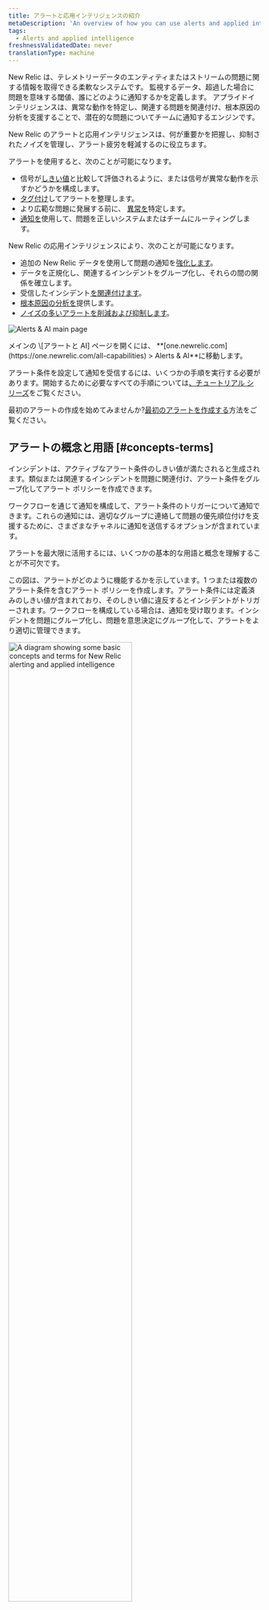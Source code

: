 ```yaml
---
title: アラートと応用インテリジェンスの紹介
metaDescription: 'An overview of how you can use alerts and applied intelligence to monitor your systems and be notified when things go wrong, and when they''re starting to go wrong.'
tags:
  - Alerts and applied intelligence
freshnessValidatedDate: never
translationType: machine
---
```




New Relic <InlinePopover type="alerts"/>は、テレメトリーデータのエンティティまたはストリームの問題に関する情報を取得できる柔軟なシステムです。 監視するデータ、超過した場合に問題を意味する閾値、誰にどのように通知するかを定義します。 アプライドインテリジェンスは、異常な動作を特定し、関連する問題を関連付け、根本原因の分析を支援することで、潜在的な問題についてチームに通知するエンジンです。

New Relic のアラートと応用インテリジェンスは、何が重要かを把握し、抑制されたノイズを管理し、アラート疲労を軽減するのに役立ちます。

アラートを使用すると、次のことが可能になります。

* 信号が[しきい値](/docs/new-relic-solutions/get-started/glossary/#alert-threshold)と比較して評価されるように、または信号が異常な動作を示すかどうかを構成します。
* [タグ付け](/docs/new-relic-solutions/new-relic-one/core-concepts/use-tags-help-organize-find-your-data/#query-tags)してアラートを整理します。
* より広範な問題に発展する前に、 [異常を](/docs/alerts-applied-intelligence/applied-intelligence/anomaly-detection/anomaly-detection-applied-intelligence/)特定します。
* [通知を](/docs/alerts-applied-intelligence/notifications/intro-notifications/)使用して、問題を正しいシステムまたはチームにルーティングします。

New Relic の応用インテリジェンスにより、次のことが可能になります。

* 追加の New Relic データを使用して問題の通知を[強化します](/docs/alerts-applied-intelligence/applied-intelligence/incident-workflows/incident-workflows/#enrichments)。
* データを正規化し、関連するインシデントをグループ化し、それらの間の関係を確立します。
* 受信したインシデント[を関連付けます](/docs/alerts-applied-intelligence/applied-intelligence/incident-intelligence/change-applied-intelligence-correlation-logic-decisions/#what-is-correlaton)。
* [根本原因の分析を](/docs/alerts-applied-intelligence/applied-intelligence/incident-intelligence/Issues-and-Incident-management-and-response/#root-cause-analysis)提供します。
* [ノイズの多いアラートを削減および抑制します](/docs/alerts-applied-intelligence/applied-intelligence/incident-intelligence/change-applied-intelligence-correlation-logic-decisions/#configure-correlation)。

<img
  title="Alerts & AI main page"
  alt="Alerts & AI main page"
  src={alertsOverviewPage}
/>

<figcaption>
  メインの \[アラートと AI] ページを開くには、 <DoNotTranslate>**[one.newrelic.com](https://one.newrelic.com/all-capabilities) > Alerts & AI**</DoNotTranslate>に移動します。
</figcaption>

アラート条件を設定して通知を受信するには、いくつかの手順を実行する必要があります。開始するために必要なすべての手順については[、チュートリアル シリーズ](/docs/tutorial-create-alerts/create-new-relic-alerts/)をご覧ください。

最初のアラートの作成を始めてみませんか?[最初のアラートを作成する](/docs/alerts-applied-intelligence/new-relic-alerts/get-started/your-first-nrql-condition/)方法をご覧ください。

## アラートの概念と用語 [#concepts-terms]

インシデントは、アクティブなアラート条件のしきい値が満たされると生成されます。類似または関連するインシデントを問題に関連付け、アラート条件をグループ化してアラート ポリシーを作成できます。

ワークフローを通じて通知を構成して、アラート条件のトリガーについて通知できます。これらの通知には、適切なグループに連絡して問題の優先順位付けを支援するために、さまざまなチャネルに通知を送信するオプションが含まれています。

アラートを最大限に活用するには、いくつかの基本的な用語と概念を理解することが不可欠です。

この図は、アラートがどのように機能するかを示しています。1 つまたは複数のアラート条件を含むアラート ポリシーを作成します。アラート条件には定義済みのしきい値が含まれており、そのしきい値に違反するとインシデントがトリガーされます。ワークフローを構成している場合は、通知を受け取ります。インシデントを問題にグループ化し、問題を意思決定にグループ化して、アラートをより適切に管理できます。

<img
  width="70%;"
  title="A diagram showing some basic concepts and terms for New Relic alerting and applied intelligence"
  alt="A diagram showing some basic concepts and terms for New Relic alerting and applied intelligence"
  src={accountsAlertingConcepts}
/>

<table>
  <thead>
    <tr>
      <th>
        学期
      </th>

      <th>
        説明
      </th>
    </tr>
  </thead>

  <tbody>
    <tr>
      <td>
        <DoNotTranslate>
          **[Condition](/docs/alerts-applied-intelligence/new-relic-alerts/alert-conditions/create-alert-conditions/)**
        </DoNotTranslate>
      </td>

      <td>
        信号に適用される 1 つ以上のしきい値の構成。しきい値に違反すると、インシデントが作成されます。
      </td>
    </tr>

    <tr>
      <td>
        <DoNotTranslate>
          **[Decision](/docs/alerts-applied-intelligence/applied-intelligence/incident-intelligence/change-applied-intelligence-correlation-logic-decisions/)**
        </DoNotTranslate>
      </td>

      <td>
        インシデントをより大きな問題にグループ化する論理的な操作。組み込みの決定があり、独自のカスタム決定を作成することもできます。
      </td>
    </tr>

    <tr>
      <td>
        <DoNotTranslate>
          **[Destination](/docs/alerts-applied-intelligence/notifications/destinations/)**
        </DoNotTranslate>
      </td>

      <td>
        お知らせを受け取るサービスです。これは、使用するサードパーティ システムの一意の識別子です。
      </td>
    </tr>

    <tr>
      <td>
        <DoNotTranslate>
          **[Event](/docs/data-apis/understand-data/new-relic-data-types/#events-new-relic)**
        </DoNotTranslate>
      </td>

      <td>
        New Relic アラート条件または外部監視システムによって定義された状態変化またはトリガーを示します。イベントには、影響を受けるエンティティに関する情報が含まれます。
      </td>
    </tr>

    <tr>
      <td>
        <DoNotTranslate>
          **[Incident](/docs/alerts-applied-intelligence/new-relic-alerts/alert-incidents/view-event-details-incidents/)**
        </DoNotTranslate>
      </td>

      <td>
        条件のしきい値に違反したときに生成されるイベント。これは、問題の症状を詳細に示す個別のイベントです。
      </td>
    </tr>

    <tr>
      <td>
        <DoNotTranslate>
          **[Issue](/docs/new-relic-solutions/get-started/glossary/#issue)**
        </DoNotTranslate>
      </td>

      <td>
        注意と調査が必要で、通知が発生する 1 つ以上のインシデントの収集。
      </td>
    </tr>

    <tr>
      <td>
        <DoNotTranslate>
          **[Notification](/docs/alerts-applied-intelligence/notifications/intro-notifications/)**
        </DoNotTranslate>
      </td>

      <td>
        インシデントが開始、承認、または終了したときに受信するメッセージ。
      </td>
    </tr>

    <tr>
      <td>
        <DoNotTranslate>
          **[Policy](/docs/alerts-applied-intelligence/new-relic-alerts/alert-policies/create-edit-or-find-alert-policy/)**
        </DoNotTranslate>
      </td>

      <td>
        インシデントの発生時に通知を受け取るように構成するアラート条件のグループ。
      </td>
    </tr>

    <tr>
      <td>
        <DoNotTranslate>
          **[Threshold](/docs/alerts-applied-intelligence/new-relic-alerts/advanced-alerts/advanced-techniques/set-thresholds-alert-condition)**
        </DoNotTranslate>
      </td>

      <td>
        インシデントをトリガーするためにデータ ソースが渡す必要がある値、およびインシデントを定義する時間関連の設定。
      </td>
    </tr>

    <tr>
      <td>
        <DoNotTranslate>
          **[Workflow](/docs/alerts-applied-intelligence/applied-intelligence/incident-workflows/incident-workflows/)**
        </DoNotTranslate>
      </td>

      <td>
        問題に関する通知をいつ、どこで受信するかの定義。追加および関連する New Relic データを使用して通知を充実させることができます。
      </td>
    </tr>
  </tbody>
</table>

## EU/米国のデータセンターに関する注意事項 [#eu-datacenter]

New Relic の応用インテリジェンス サービスは米国で行われています。New Relic の応用インテリジェンスを使用することにより、New Relic がお客様のデータを米国リージョンに移動し、米国リージョン内でデータを処理することに同意したことになります。これは、データを New Relic の米国地域のデータ センターに保存するか、 [EU 地域のデータ センター](/docs/accounts/accounts-billing/account-setup/choose-your-data-center/)に保存するかに関係なく適用されます。

New Relic を実際に試してみませんか?[無料の New Relic アカウントにサインアップし](https://newrelic.com/signup)、[クイック起動ガイド](/docs/new-relic-solutions/get-started/intro-new-relic/)に従って、今すぐデータの最大化を開始できます。サポートが必要な場合は、アラートの作成に関する[チュートリアル シリーズを](/docs/tutorial-create-alerts/create-new-relic-alerts/)参照して開始してください。

<Callout variant="tip">
  Datadog を使用してログを監視していますが、New Relic の可観測性機能を無料で試してみたいと考えていますか?[Datadog からの移行に関するガイドを参照してください](/docs/tutorial-dd-migration/migrating-from-dd)。
</Callout>